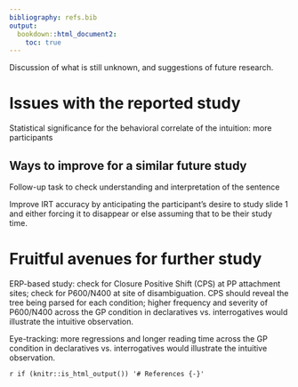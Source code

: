 ```yaml
---
bibliography: refs.bib
output: 
  bookdown::html_document2: 
    toc: true
---
```

Discussion of what is still unknown, and suggestions of future research.

# Issues with the reported study
Statistical significance for the behavioral correlate of the intuition: more participants

## Ways to improve for a similar future study

Follow-up task to check understanding and interpretation of the sentence

Improve IRT accuracy by anticipating the participant’s desire to study slide 1 and either forcing it to disappear or else assuming that to be their study time.

# Fruitful avenues for further study

ERP-based study: check for Closure Positive Shift (CPS) at PP attachment sites; check for P600/N400 at site of disambiguation. CPS should reveal the tree being parsed for each condition; higher frequency and severity of P600/N400 across the GP condition in declaratives vs. interrogatives would illustrate the intuitive observation.

Eye-tracking: more regressions and longer reading time across the GP condition in declaratives vs. interrogatives would illustrate the intuitive observation.

`r if (knitr::is_html_output()) '# References {-}'`

